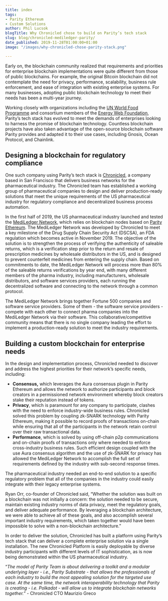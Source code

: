 ```yaml
---
title: index
tags:
- Parity Ethereum
- Custom Solutions
author: Phil Lucsok
blogTitle: Why Chronicled chose to build on Parity’s tech stack
slug: blog/chronicled-mediledger-parity/
date_published: 2019-11-28T01:00:00+01:00
image: "/images/why-chronicled-chose-parity-stack.png"

---
```

Early on, the blockchain community realized that requirements and priorities for enterprise blockchain implementations were quite different from those of public blockchains. For example, the original Bitcoin blockchain did not contemplate the need for privacy, performance, scalability, business rule enforcement, and ease of integration with existing enterprise systems. For many businesses, adopting public blockchain technology to meet their needs has been a multi-year journey.

Working closely with organizations including the [UN World Food Programme](https://www.parity.io/un-world-food-programme-uses-parity-ethereum-to-aid-100-000-refugees/) and consortium members of the [Energy Web Foundation](https://www.parity.io/private-transactions-webassembly-and-permissioning-new-features-energy-web-foundation-blockchain-for-energy/), Parity’s tech stack has evolved to meet the demands of enterprises looking to harness the promise of blockchain technology. Countless blockchain projects have also taken advantage of the open-source blockchain software Parity provides and adapted it to their use cases, including Gnosis, Ocean Protocol, and Chainlink.

## Designing a blockchain for regulatory compliance

One such company using Parity’s tech stack is [Chronicled](https://www.chronicled.com/), a company based in San Francisco that delivers business networks for the pharmaceutical industry. The Chronicled team has established a working group of pharmaceutical companies to design and deliver production-ready solutions that meet the unique requirements of the US pharmaceutical industry for regulatory compliance and decentralized business process automation.

In the first half of 2019, the US pharmaceutical industry launched and tested the [MediLedger Network](https://www.mediledger.com/), which relies on blockchain nodes based on [Parity Ethereum](https://www.parity.io/ethereum/). The MediLedger Network was developed by Chronicled to meet a key milestone of the Drug Supply Chain Security Act (DSCSA), an FDA regulation which becomes active in November 2019. The objective of the solution is to strengthen the process of verifying the authenticity of saleable returns, which is a verification step prior to the return and resale of prescription medicines by wholesale distributors in the US, and is designed to prevent counterfeit medicines from entering the supply chain. Based on commitments to date, the MediLedger Network will process more than 80% of the saleable returns verifications by year end, with many different members of the pharma industry, including manufacturers, wholesale distributors, and software services providers, each running the decentralized software and connecting to the network through a common protocol.

The MediLedger Network brings together Fortune 500 companies and software service providers. Some of them - the software service providers - compete with each other to connect pharma companies into the MediLedger Network via their software. This collaborative/competitive community means that there is no single company leading the effort to implement a production-ready solution to meet the industry requirements.

## Building a custom blockchain for enterprise needs

In the design and implementation process, Chronicled needed to discover and address the highest priorities for their network’s specific needs, including:

* **Consensus,** which leverages the Aura consensus plugin in Parity Ethereum and allows the network to authorize participants and block creators in a permissioned network environment whereby block creators stake their reputation instead of tokens.
* **Privacy**, which is paramount for any company to participate, clashes with the need to enforce industry-wide business rules. Chronicled solved this problem by coupling zk-SNARK technology with Parity Ethereum, making it possible to record proofs of transactions on-chain while ensuring that all of the participants in the network retain control over their raw transactional data.
* **Performance**, which is solved by using off-chain p2p communications and on-chain proofs of transactions only where needed to enforce cross-industry business rules. Such efficient design coupled with the use Aura consensus algorithm and the use of zk-SNARK for privacy has allowed the MediLedger Network to accomplish the full set of requirements defined by the industry with sub-second response times.

The pharmaceutical industry needed an end-to-end solution to a specific regulatory problem that all of the companies in the industry could easily integrate with their legacy enterprise systems.

Ryan Orr, co-founder of Chronicled said, “Whether the solution was built on a blockchain was not initially a concern: the solution needed to be secure, maintain existing industry norms of data privacy, meet the regulatory goals, and deliver adequate performance. By leveraging a blockchain architecture, we were able to achieve all of these goals, and also accomplish several important industry requirements, which taken together would have been impossible to solve with a non-blockchain architecture.”

In order to deliver the solution, Chronicled has built a platform using Parity’s tech stack that can deliver a complete enterprise solution via a single installation. The new Chronicled Platform is easily deployable by diverse industry participants with different levels of IT sophistication, as is now being demonstrated within the US pharmaceutical industry.

“_The model of Parity Team is about delivering a toolkit and a modular underlying layer - i.e., Parity Substrate - that allows the professionals of each industry to build the most appealing solution for the targeted use case. At the same time, the network interoperability technology that Parity is creating - i.e. Polkadot - will allow us to integrate blockchain networks together.” -_ Chronicled CTO Maurizio Greco